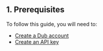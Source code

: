 ## 1. Prerequisites

To follow this guide, you will need to:

- [Create a Dub account](https://d.to/try)
- [Create an API key](https://app.dub.co/settings/tokens)
